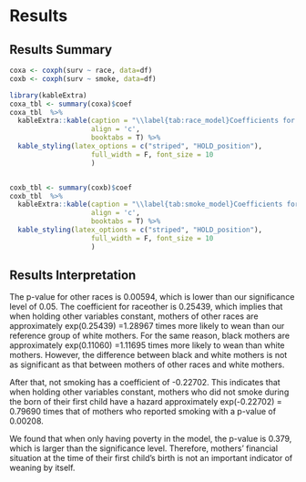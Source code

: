 # Results  

## Results Summary  
```r
coxa <- coxph(surv ~ race, data=df)
coxb <- coxph(surv ~ smoke, data=df)
```

```r
library(kableExtra)
coxa_tbl <- summary(coxa)$coef
coxa_tbl  %>% 
  kableExtra::kable(caption = "\\label{tab:race_model}Coefficients for Race Model",
                    align = 'c',
                    booktabs = T) %>% 
  kable_styling(latex_options = c("striped", "HOLD_position"), 
                    full_width = F, font_size = 10
                    )


coxb_tbl <- summary(coxb)$coef
coxb_tbl  %>% 
  kableExtra::kable(caption = "\\label{tab:smoke_model}Coefficients for Smoke Model",
                    align = 'c',
                    booktabs = T) %>% 
  kable_styling(latex_options = c("striped", "HOLD_position"), 
                    full_width = F, font_size = 10
                    )
```


## Results Interpretation  

The p-value for other races is 0.00594, which is lower than our significance level of 0.05. The coefficient for raceother is 0.25439, which implies that when holding other variables constant, mothers of other races are approximately exp(0.25439) =1.28967 times more likely to wean than our reference group of white mothers. For the same reason, black mothers are approximately exp(0.11060) =1.11695 times more likely to wean than white mothers. However, the difference between black and white mothers is not as significant as that between mothers of other races and white mothers. 

After that, not smoking has a coefficient of -0.22702. This indicates that when holding other variables constant, mothers who did not smoke during the born of their first child have a hazard approximately exp(-0.22702) = 0.79690 times that of mothers who reported smoking with a p-value of 0.00208. 

We found that when only having poverty in the model, the p-value is 0.379, which is larger than the significance level. Therefore, mothers’ financial situation at the time of their first child's birth is not an important indicator of weaning by itself. 

